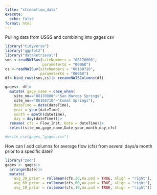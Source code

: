 ```yaml
---
title: "streamflow_data"
execute: 
  echo: false
format: html
---
```


Pulling data from USGS and combining into gages csv

```r
library("tidyverse")
library("ggplot2")
library("dataRetrieval") 
sms <-readNWISuv(siteNumbers = "08170000", 
                 parameterCd = "00060") 
cs <-readNWISuv(siteNumbers = "08168710", 
                parameterCd = "00060") 
df<-bind_rows(sms,cs)|> renameNWISColumns(df)

gages<- df|> 
  mutate( gage_name = case_when(
    site_no=="08170000"~"San Marcos Springs", 
    site_no=="08168710"~"Comal Springs"), 
    dateTime = date(dateTime), 
    year = year(dateTime), 
    month = month(dateTime), 
    day = day(dateTime))|> 
  rename( cfs = Flow_Inst, Date = dateTime)|> 
  select(site_no,gage_name,Date,year,month,day,cfs)

#write_csv(gages,"gages.csv")
```

How can I add columns for average flow (cfs) from several days/a month prior to a specific date?

```r
library("zoo")
gages <- gages|>
  arrange(Date)|>
  mutate(
    avg_30_prior = rollmean(cfs,30,na.pad = TRUE, align = "right"),
    avg_60_prior = rollmean(cfs,60,na.pad = TRUE, align = "right"),
    avg_10_prior = rollmean(cfs,10,na.pad = TRUE, align = "right"))
```
